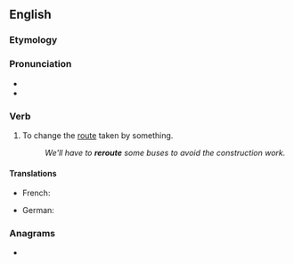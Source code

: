 ==English==

===Etymology===
{{prefix|en|re|route}}

===Pronunciation===
* {{rhymes|en|aʊt}}
* {{rhymes|en|uːt}}

===Verb===
{{en-verb|pres_ptc2=rerouteing}}

# To change the [[route]] taken by something.
#: ''We'll have to '''reroute''' some buses to avoid the construction work.''

====Translations====
{{trans-top|to change the route taken by something}}
* French: {{t+|fr|recircuiter}}
{{trans-mid}}
* German: {{t+|de|umleiten}}
{{trans-bottom}}

===Anagrams===
* {{anagrams|en|a=eeorrtu|uretero-}}